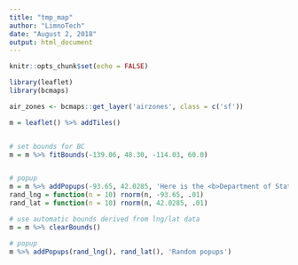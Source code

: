 ```yaml
---
title: "tmp_map"
author: "LimnoTech"
date: "August 2, 2018"
output: html_document
---
```


```r
knitr::opts_chunk$set(echo = FALSE)

library(leaflet)
library(bcmaps)

air_zones <- bcmaps::get_layer('airzones', class = c('sf'))

m = leaflet() %>% addTiles()


# set bounds for BC
m = m %>% fitBounds(-139.06, 48.30, -114.03, 60.0)


# popup
m = m %>% addPopups(-93.65, 42.0285, 'Here is the <b>Department of Statistics</b>, ISU')
rand_lng = function(n = 10) rnorm(n, -93.65, .01)
rand_lat = function(n = 10) rnorm(n, 42.0285, .01)

# use automatic bounds derived from lng/lat data
m = m %>% clearBounds()

# popup
m %>% addPopups(rand_lng(), rand_lat(), 'Random popups')

```

